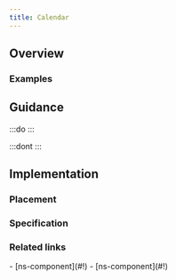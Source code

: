 ```yaml
---
title: Calendar
---
```





## Overview

<CompDetails name={componentName} />

### Examples

<Tabs>
  <TabItem label="Standard">
    <ExampleViewer>
      <ExampleStandard slot="template" />
    </ExampleViewer>
  </TabItem>
  <TabItem label="Extended">
    <ExampleViewer>
      <ExampleExtended slot="template" />
    </ExampleViewer>
  </TabItem>
</Tabs>

## Guidance

:::do
:::

:::dont
:::

## Implementation

### Placement

<Placement name={componentName} />

### Specification

<Specification name={componentName} />

### Related links

<RelatedLinks name={componentName}>
- [ns-component](#!)
- [ns-component](#!)
</RelatedLinks>
